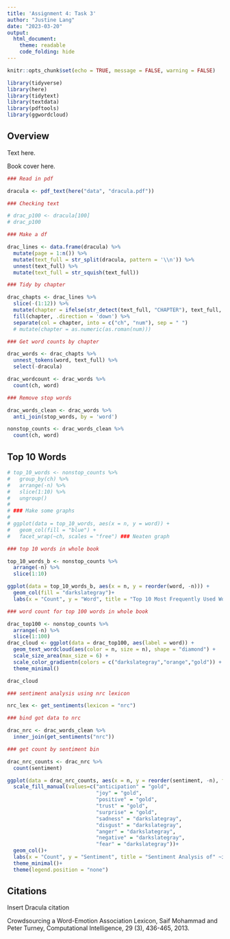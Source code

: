 ```yaml
---
title: 'Assignment 4: Task 3'
author: "Justine Lang"
date: "2023-03-20"
output: 
  html_document:
    theme: readable
    code_folding: hide
---
```


```r
knitr::opts_chunk$set(echo = TRUE, message = FALSE, warning = FALSE)

library(tidyverse)
library(here)
library(tidytext)
library(textdata)
library(pdftools)
library(ggwordcloud)
```


## Overview

Text here.

Book cover here. 

```r
### Read in pdf

dracula <- pdf_text(here("data", "dracula.pdf"))

### Checking text 

# drac_p100 <- dracula[100]
# drac_p100
```

```r
### Make a df

drac_lines <- data.frame(dracula) %>% 
  mutate(page = 1:n()) %>%
  mutate(text_full = str_split(dracula, pattern = '\\n')) %>% 
  unnest(text_full) %>% 
  mutate(text_full = str_squish(text_full))
```

```r
### Tidy by chapter

drac_chapts <- drac_lines %>% 
  slice(-(1:12)) %>% 
  mutate(chapter = ifelse(str_detect(text_full, "CHAPTER"), text_full, NA)) %>% 
  fill(chapter, .direction = 'down') %>% 
  separate(col = chapter, into = c("ch", "num"), sep = " ") 
  # mutate(chapter = as.numeric(as.roman(num)))
```

```r
### Get word counts by chapter

drac_words <- drac_chapts %>% 
  unnest_tokens(word, text_full) %>% 
  select(-dracula)

drac_wordcount <- drac_words %>% 
  count(ch, word)
```

```r
### Remove stop words

drac_words_clean <- drac_words %>% 
  anti_join(stop_words, by = 'word')

nonstop_counts <- drac_words_clean %>% 
  count(ch, word)
```


## Top 10 Words

```r
# top_10_words <- nonstop_counts %>% 
#   group_by(ch) %>% 
#   arrange(-n) %>% 
#   slice(1:10) %>%
#   ungroup()
# 
# ### Make some graphs
# 
# ggplot(data = top_10_words, aes(x = n, y = word)) +
#   geom_col(fill = "blue") +
#   facet_wrap(~ch, scales = "free") ### Neaten graph
```


```r
### top 10 words in whole book

top_10_words_b <- nonstop_counts %>% 
  arrange(-n) %>% 
  slice(1:10)

ggplot(data = top_10_words_b, aes(x = n, y = reorder(word, -n))) +
  geom_col(fill = "darkslategray")+
  labs(x = "Count", y = "Word", title = "Top 10 Most Frequently Used Words in" ~italic("Dracula"))
```

```r
### word count for top 100 words in whole book

drac_top100 <- nonstop_counts %>% 
  arrange(-n) %>% 
  slice(1:100)
drac_cloud <- ggplot(data = drac_top100, aes(label = word)) +
  geom_text_wordcloud(aes(color = n, size = n), shape = "diamond") +
  scale_size_area(max_size = 6) +
  scale_color_gradientn(colors = c("darkslategray","orange","gold")) +
  theme_minimal()

drac_cloud
```

```r
### sentiment analysis using nrc lexicon

nrc_lex <- get_sentiments(lexicon = "nrc")

### bind got data to nrc

drac_nrc <- drac_words_clean %>% 
  inner_join(get_sentiments("nrc"))

### get count by sentiment bin

drac_nrc_counts <- drac_nrc %>% 
  count(sentiment)

ggplot(data = drac_nrc_counts, aes(x = n, y = reorder(sentiment, -n), fill = sentiment))+
  scale_fill_manual(values=c("anticipation" = "gold",
                             "joy" = "gold",
                             "positive" = "gold",
                             "trust" = "gold",
                             "surprise" = "gold",
                             "sadness" = "darkslategray",
                             "disgust" = "darkslategray",
                             "anger" = "darkslategray",
                             "negative" = "darkslategray",
                             "fear" = "darkslategray"))+
  geom_col()+
  labs(x = "Count", y = "Sentiment", title = "Sentiment Analysis of" ~italic("Dracula"))+
  theme_minimal()+
  theme(legend.position = "none")
```

## Citations

Insert Dracula citation 

Crowdsourcing a Word-Emotion Association Lexicon, Saif Mohammad and Peter Turney, Computational Intelligence, 29 (3), 436-465, 2013.






